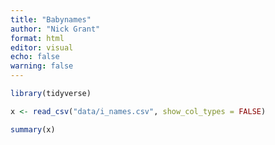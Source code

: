 ```yaml
---
title: "Babynames"
author: "Nick Grant"
format: html
editor: visual
echo: false
warning: false
---
```


```r
library(tidyverse)
```

```r
x <- read_csv("data/i_names.csv", show_col_types = FALSE)
```

```r
summary(x)
```

